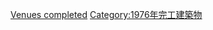 {{10years|20世紀|完工公園|1976|各年份完工公園}}



[[Category:1976年公園|Venues completed]]
[[Category:1976年完工建築物|Category:1976年完工建築物]]